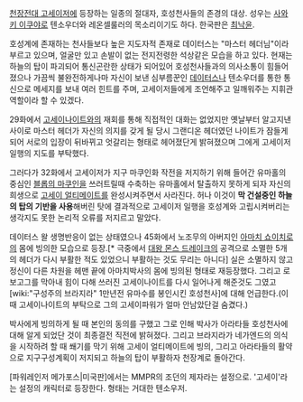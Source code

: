 [[천장전대 고세이저]]에 등장하는 일종의 절대자, 호성천사들의 존경의 대상. 성우는 [[사와키 이쿠야]]로 텐소우더와 레온셀룰러의 목소리이기도 하다. 한국판은 [[최낙윤]].

호성계에 존재하는 천사들보다 높은 지도자적 존재로 데이터스는 "마스터 헤더님"이라 부르고 있으며, 얼굴만 있고 손발이 없는 전지전령한 석상같은 모습을 하고 있다. 현재는 하늘의 탑이 파괴되어 통신곤란한 상태가 되어있어 호성천사들과의 의사소통이 힘들어졌으나 가끔씩 불완전하게나마 자신이 보낸 심부름꾼인 [[데이터스]]나 텐소우더를 통한 통신으로 메세지를 보내 여러 힌트를 주며, 고세이저들에게 조언해주고 일깨워주는 지휘관 역할이라 할 수 있겠다.

29화에서 [[고세이나이트]]와의 재회를 통해 직접적인 대화는 없었지만 옛날부터 알고지낸 사이로 마스터 헤더가 자신의 의지를 갖게 될 당시 그랜디온 헤더였던 나이트가 잠들게 되어 서로의 입장이 뒤바뀌고 엇갈리는 형태로 헤어졌단게 밝혀졌으며 그에게 고세이저 일행의 지도를 부탁했다.

그러다가 32화에서 고세이저가 지구 마쿠인화 작전을 저지하기 위해 들어간 유마홀의 중심인 [[블롭의 마쿠인]]을 쓰러트릴때 수축하는 유마홀에서 탈출하지 못하게 되자 자신의 희생으로 [[고세이 얼티메이트]]를 완성시켜주면서 사라진다. 허나 이것이 '''막 건설중인 하늘의 탑의 기반을 사용'''해버린 탓에 결과적으로 고세이저 일행을 호성계와 고립시켜버리는 생각지도 못한 논리적 오류를 저지르고 말았다.

데이터스 왈 생명반응이 없는 상태였으나 45화에서 노조무의 아버지인 [[아마치 쇼이치로]]의 몸에 빙의한 모습으로 등장.[* 극중에서 [[대왕 몬스 드레이크]]의 공격으로 소멸한 5개의 헤더가 다시 부활한 적도 있었으니 부활하는 것도 무리는 아니다] 실은 소멸하지 않고 정신이 다른 차원을 헤맨 끝에 아마치박사의 몸에 빙의된 형태로 재등장했다. 그리고 로보고그를 막아내 힘이 다해 쓰러진 고세이나이트를 다시 일어나게 해준것도 그였고 [wiki:"구성주의 브라지라" 1만년전 유마수를 봉인시킨 호성천사]에 대해 언급한다.(이때 고세이나이트의 부탁으로 그의 고세이파워가 얼마 안남았단걸 숨겼다.)

박사에게 빙의하게 될 때 본인의 동의를 구했고 그로 인해 박사가 아라타들 호성천사에 대해 알게 되었단 것이 최종결전 직전에 밝혀졌다. 그리고 브라지라가 네가엔드의 의식을 시작하려 할 때 쐐기를 막기 위해 고세이 얼티메이트에 빙의, 그리고 아라타들의 활약으로 지구구성계획이 저지되고 하늘의 탑이 부활하자 천장계로 돌아간다.

[파워레인저 메가포스|미국판]에서는 MMPR의 조던의 제자라는 설정으로. '고세이'라는 설정의 캐릭터로 등장한다. 형태는 거대한 텐소우저. 
